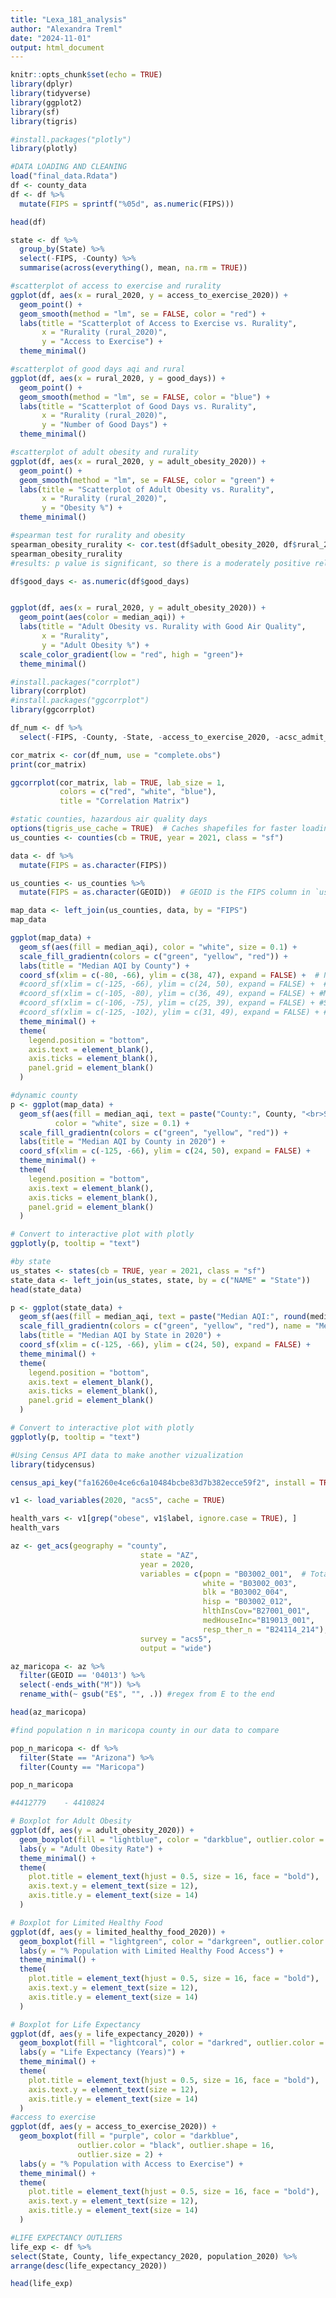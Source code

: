 ```yaml
---
title: "Lexa_181_analysis"
author: "Alexandra Treml"
date: "2024-11-01"
output: html_document
---
```

```r
knitr::opts_chunk$set(echo = TRUE)
library(dplyr)
library(tidyverse)
library(ggplot2)
library(sf)
library(tigris)

#install.packages("plotly")
library(plotly)
```

```r
#DATA LOADING AND CLEANING
load("final_data.Rdata")
df <- county_data
df <- df %>%
  mutate(FIPS = sprintf("%05d", as.numeric(FIPS)))

head(df)

state <- df %>%
  group_by(State) %>%
  select(-FIPS, -County) %>%
  summarise(across(everything(), mean, na.rm = TRUE))

#scatterplot of access to exercise and rurality
ggplot(df, aes(x = rural_2020, y = access_to_exercise_2020)) +
  geom_point() +
  geom_smooth(method = "lm", se = FALSE, color = "red") + 
  labs(title = "Scatterplot of Access to Exercise vs. Rurality",
       x = "Rurality (rural_2020)",
       y = "Access to Exercise") +
  theme_minimal()

#scatterplot of good days aqi and rural 
ggplot(df, aes(x = rural_2020, y = good_days)) +
  geom_point() +
  geom_smooth(method = "lm", se = FALSE, color = "blue") +  
  labs(title = "Scatterplot of Good Days vs. Rurality",
       x = "Rurality (rural_2020)",
       y = "Number of Good Days") +
  theme_minimal()

#scatterplot of adult obesity and rurality
ggplot(df, aes(x = rural_2020, y = adult_obesity_2020)) +
  geom_point() +
  geom_smooth(method = "lm", se = FALSE, color = "green") +  
  labs(title = "Scatterplot of Adult Obesity vs. Rurality",
       x = "Rurality (rural_2020)",
       y = "Obesity %") +
  theme_minimal()

#spearman test for rurality and obesity 
spearman_obesity_rurality <- cor.test(df$adult_obesity_2020, df$rural_2020, method = "spearman")
spearman_obesity_rurality 
#results: p value is significant, so there is a moderately positive relationship between obesity and rurality
```
```r
df$good_days <- as.numeric(df$good_days)


ggplot(df, aes(x = rural_2020, y = adult_obesity_2020)) +
  geom_point(aes(color = median_aqi)) +
  labs(title = "Adult Obesity vs. Rurality with Good Air Quality",
       x = "Rurality",
       y = "Adult Obesity %") +
  scale_color_gradient(low = "red", high = "green")+
  theme_minimal()
```

```r
#install.packages("corrplot")
library(corrplot)
#install.packages("ggcorrplot")
library(ggcorrplot)

df_num <- df %>%
  select(-FIPS, -County, -State, -access_to_exercise_2020, -acsc_admit_rate_2020, -adult_diabetic_rate_2020,-dentist_rate_2020, -driving_mortality_2020, -chlamydia_2020, -dui_deaths_2020, -excess_drinking_2020, -fair_or_poor_health_2020, -food_env_index_2020, -food_insecure_2020, -food_insecure_2020, free_reduced_lunch_2020, -injury_death_rate_2020, -limited_healthy_food_2020, -mammogram_2020, -minor_2020, -over_65_2020, - pcp_rate_2020, -rural_2020, -severe_housing_prob_2020, -smoking_rate_2020, -social_association_rate_2020, -teen_birth_rate_2020,  -unemployment_2020, -uninsured_2020, -uninsured_v2_2020, -ypll_2020, -Year, -"90th_percentile_aqi", -co_days, -no2_days, -ozone_days, -pm2.5_days, -pm10_days, -age_adj_mortality_2020)

cor_matrix <- cor(df_num, use = "complete.obs")
print(cor_matrix)

ggcorrplot(cor_matrix, lab = TRUE, lab_size = 1,
           colors = c("red", "white", "blue"),
           title = "Correlation Matrix")
```


```r
#static counties, hazardous air quality days 
options(tigris_use_cache = TRUE)  # Caches shapefiles for faster loading in future
us_counties <- counties(cb = TRUE, year = 2021, class = "sf")

data <- df %>%
  mutate(FIPS = as.character(FIPS))

us_counties <- us_counties %>%
  mutate(FIPS = as.character(GEOID))  # GEOID is the FIPS column in `us_counties`

map_data <- left_join(us_counties, data, by = "FIPS")
map_data

ggplot(map_data) +
  geom_sf(aes(fill = median_aqi), color = "white", size = 0.1) +
  scale_fill_gradientn(colors = c("green", "yellow", "red")) +
  labs(title = "Median AQI by County") +
  coord_sf(xlim = c(-80, -66), ylim = c(38, 47), expand = FALSE) +  # Northeast bounds
  #coord_sf(xlim = c(-125, -66), ylim = c(24, 50), expand = FALSE) +  # Limits for continental U.S.
  #coord_sf(xlim = c(-105, -80), ylim = c(36, 49), expand = FALSE) + #Midwest
  #coord_sf(xlim = c(-106, -75), ylim = c(25, 39), expand = FALSE) + #South
  #coord_sf(xlim = c(-125, -102), ylim = c(31, 49), expand = FALSE) + #West
  theme_minimal() +
  theme(
    legend.position = "bottom",
    axis.text = element_blank(),
    axis.ticks = element_blank(),
    panel.grid = element_blank()
  )
```
```r
#dynamic county 
p <- ggplot(map_data) +
  geom_sf(aes(fill = median_aqi, text = paste("County:", County, "<br>State:", State, "<br>AQI:", median_aqi, "%")), 
          color = "white", size = 0.1) +
  scale_fill_gradientn(colors = c("green", "yellow", "red")) +
  labs(title = "Median AQI by County in 2020") +
  coord_sf(xlim = c(-125, -66), ylim = c(24, 50), expand = FALSE) +
  theme_minimal() +
  theme(
    legend.position = "bottom",
    axis.text = element_blank(),
    axis.ticks = element_blank(),
    panel.grid = element_blank()
  )

# Convert to interactive plot with plotly
ggplotly(p, tooltip = "text")
```
```r
#by state
us_states <- states(cb = TRUE, year = 2021, class = "sf")
state_data <- left_join(us_states, state, by = c("NAME" = "State"))
head(state_data)

p <- ggplot(state_data) +
  geom_sf(aes(fill = median_aqi, text = paste("Median AQI:", round(median_aqi, 1))), color = "white", size = 0.1) +
  scale_fill_gradientn(colors = c("green", "yellow", "red"), name = "Median AQI (%)")+
  labs(title = "Median AQI by State in 2020") +
  coord_sf(xlim = c(-125, -66), ylim = c(24, 50), expand = FALSE) +
  theme_minimal() +
  theme(
    legend.position = "bottom",
    axis.text = element_blank(),
    axis.ticks = element_blank(),
    panel.grid = element_blank()
  )

# Convert to interactive plot with plotly
ggplotly(p, tooltip = "text")
```

```r
#Using Census API data to make another vizualization 
library(tidycensus)

census_api_key("fa16260e4ce6c6a10484bcbe83d7b382ecce59f2", install = TRUE, overwrite = TRUE)

v1 <- load_variables(2020, "acs5", cache = TRUE)

health_vars <- v1[grep("obese", v1$label, ignore.case = TRUE), ]
health_vars

az <- get_acs(geography = "county",
                             state = "AZ",
                             year = 2020,
                             variables = c(popn = "B03002_001",  # Total population
                                           white = "B03002_003", 
                                           blk = "B03002_004",
                                           hisp = "B03002_012",
                                           hlthInsCov="B27001_001",
                                           medHouseInc="B19013_001",
                                           resp_ther_n = "B24114_214"),
                             survey = "acs5",
                             output = "wide")

az_maricopa <- az %>%
  filter(GEOID == '04013') %>%
  select(-ends_with("M")) %>%
  rename_with(~ gsub("E$", "", .)) #regex from E to the end 

head(az_maricopa)
```
```r
#find population n in maricopa county in our data to compare

pop_n_maricopa <- df %>%
  filter(State == "Arizona") %>%
  filter(County == "Maricopa")

pop_n_maricopa

#4412779	- 4410824	

# Boxplot for Adult Obesity
ggplot(df, aes(y = adult_obesity_2020)) +
  geom_boxplot(fill = "lightblue", color = "darkblue", outlier.color = "black", outlier.shape = 16, outlier.size = 2) +
  labs(y = "Adult Obesity Rate") +
  theme_minimal() +
  theme(
    plot.title = element_text(hjust = 0.5, size = 16, face = "bold"),
    axis.text.y = element_text(size = 12),
    axis.title.y = element_text(size = 14)
  )

# Boxplot for Limited Healthy Food
ggplot(df, aes(y = limited_healthy_food_2020)) +
  geom_boxplot(fill = "lightgreen", color = "darkgreen", outlier.color = "black", outlier.shape = 16, outlier.size = 2) +
  labs(y = "% Population with Limited Healthy Food Access") +
  theme_minimal() +
  theme(
    plot.title = element_text(hjust = 0.5, size = 16, face = "bold"),
    axis.text.y = element_text(size = 12),
    axis.title.y = element_text(size = 14)
  )

# Boxplot for Life Expectancy
ggplot(df, aes(y = life_expectancy_2020)) +
  geom_boxplot(fill = "lightcoral", color = "darkred", outlier.color = "black", outlier.shape = 16, outlier.size = 2) +
  labs(y = "Life Expectancy (Years)") +
  theme_minimal() +
  theme(
    plot.title = element_text(hjust = 0.5, size = 16, face = "bold"),
    axis.text.y = element_text(size = 12),
    axis.title.y = element_text(size = 14)
  )
#access to exercise
ggplot(df, aes(y = access_to_exercise_2020)) +
  geom_boxplot(fill = "purple", color = "darkblue", 
               outlier.color = "black", outlier.shape = 16, 
               outlier.size = 2) +
  labs(y = "% Population with Access to Exercise") +
  theme_minimal() +
  theme(
    plot.title = element_text(hjust = 0.5, size = 16, face = "bold"),
    axis.text.y = element_text(size = 12),
    axis.title.y = element_text(size = 14)
  )
```
```r
#LIFE EXPECTANCY OUTLIERS
life_exp <- df %>%
select(State, County, life_expectancy_2020, population_2020) %>%
arrange(desc(life_expectancy_2020))

head(life_exp)
```



